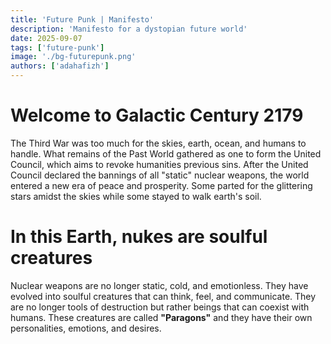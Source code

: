 ```yaml
---
title: 'Future Punk | Manifesto'
description: 'Manifesto for a dystopian future world'
date: 2025-09-07
tags: ['future-punk']
image: './bg-futurepunk.png'
authors: ['adahafizh']
---
```


# Welcome to Galactic Century 2179

The Third War was too much for the skies, earth, ocean, and humans to handle. What remains of the Past World gathered as one to form the United Council, which aims to revoke humanities previous sins. After the United Council declared the bannings of all "static" nuclear weapons, the world entered a new era of peace and prosperity. Some parted for the glittering stars amidst the skies while some stayed to walk earth's soil. 

# In this Earth, nukes are soulful creatures

Nuclear weapons are no longer static, cold, and emotionless. They have evolved into soulful creatures that can think, feel, and communicate. They are no longer tools of destruction but rather beings that can coexist with humans. These creatures are called **"Paragons"** and they have their own personalities, emotions, and desires.